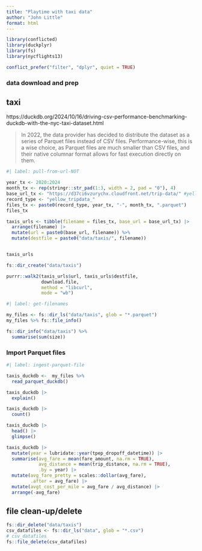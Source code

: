 ```yaml
---
title: "Playtime with taxi data"
author: "John Little"
format: html
---
```


```r
library(conflicted)
library(duckplyr)
library(fs)
library(nycflights13)

conflict_prefer("filter", "dplyr", quiet = TRUE)
```

### data download and prep

## taxi

https://duckdb.org/2024/10/16/driving-csv-performance-benchmarking-duckdb-with-the-nyc-taxi-dataset.html

> In 2022, the data provider has decided to distribute the dataset as a series of Parquet files instead of CSV files. Performance-wise, this is a wise choice, as Parquet files are much smaller than CSV files, and their native columnar format allows for fast execution directly on them. 

```r
#| label: pull-from-url-NOT

year_tx <- 2020:2024
month_tx <- rep(stringr::str_pad(1:3, width = 2, pad = "0"), 4)
base_url_tx <- "https://d37ci6vzurychx.cloudfront.net/trip-data/" #yellow_tripdata_2024-02.parquet"
record_type <- "yellow_tripdata_"
files_tx <- paste0(record_type, year_tx, "-", month_tx, ".parquet")
files_tx

taxis_urls <- tibble(filename = files_tx, base_url = base_url_tx) |> 
  arrange(filename) |> 
  mutate(url = paste0(base_url, filename)) %>% 
  mutate(destfile = paste0("data/taxis/", filename))


taxis_urls
```

```r
fs::dir_create("data/taxis")

purrr::walk2(taxis_urls$url, taxis_urls$destfile, 
             download.file, 
             method = "libcurl",  
             mode = "wb") 
```



```r
#| label: get-filenames

my_files <- fs::dir_ls("data/taxis", glob = "*.parquet")
my_files %>% fs::file_info()

fs::dir_info("data/taxis") %>% 
  summarise(sum(size))
```


### Import Parquet files

```r
#| label: ingest-parquet-file

taxis_duckdb <-  my_files %>% 
  read_parquet_duckdb()
```


```r
taxis_duckdb |> 
  explain()
```


```r
taxis_duckdb |> 
  count() 
```

```r
taxis_duckdb |> 
  head() |> 
  glimpse()
```

```r
taxis_duckdb |> 
  mutate(year = lubridate::year(tpep_dropoff_datetime)) |>
  summarise(avg_fare = mean(fare_amount, na.rm = TRUE), 
            avg_distance = mean(trip_distance, na.rm = TRUE),
            .by = year) |>
  mutate(avg_fare_pretty = scales::dollar(avg_fare),
         .after = avg_fare) |> 
  mutate(avgt_cost_per_mile = avg_fare / avg_distance) |> 
  arrange(-avg_fare)
```

## file clean-up/delete

```r
fs::dir_delete("data/taxis")
csv_datafiles <- fs::dir_ls("data", glob = "*.csv")
# csv_datafiles
fs::file_delete(csv_datafiles)
```